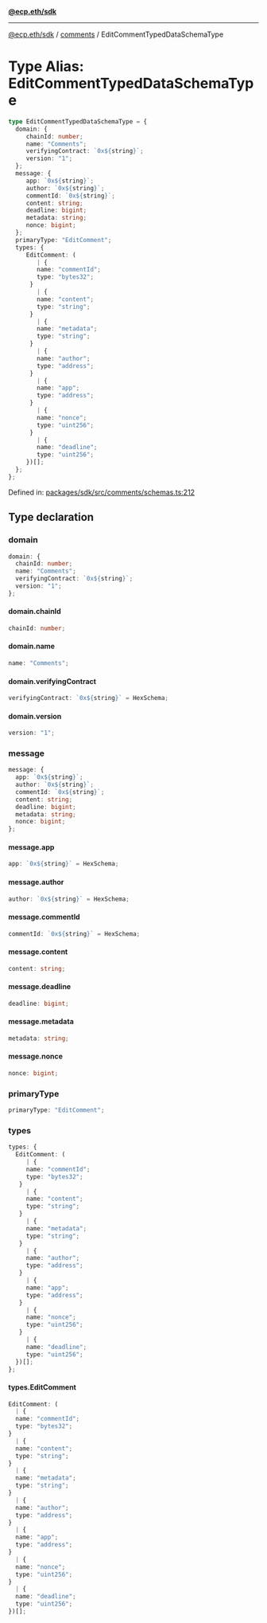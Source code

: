 [**@ecp.eth/sdk**](../../index.mdx)

***

[@ecp.eth/sdk](/sdk-reference/index.mdx) / [comments](/sdk-reference/comments/index.mdx) / EditCommentTypedDataSchemaType

# Type Alias: EditCommentTypedDataSchemaType

```ts
type EditCommentTypedDataSchemaType = {
  domain: {
     chainId: number;
     name: "Comments";
     verifyingContract: `0x${string}`;
     version: "1";
  };
  message: {
     app: `0x${string}`;
     author: `0x${string}`;
     commentId: `0x${string}`;
     content: string;
     deadline: bigint;
     metadata: string;
     nonce: bigint;
  };
  primaryType: "EditComment";
  types: {
     EditComment: (
        | {
        name: "commentId";
        type: "bytes32";
      }
        | {
        name: "content";
        type: "string";
      }
        | {
        name: "metadata";
        type: "string";
      }
        | {
        name: "author";
        type: "address";
      }
        | {
        name: "app";
        type: "address";
      }
        | {
        name: "nonce";
        type: "uint256";
      }
        | {
        name: "deadline";
        type: "uint256";
     })[];
  };
};
```

Defined in: [packages/sdk/src/comments/schemas.ts:212](https://github.com/ecp-eth/comments-monorepo/blob/main/packages/sdk/src/comments/schemas.ts#L212)

## Type declaration

### domain

```ts
domain: {
  chainId: number;
  name: "Comments";
  verifyingContract: `0x${string}`;
  version: "1";
};
```

#### domain.chainId

```ts
chainId: number;
```

#### domain.name

```ts
name: "Comments";
```

#### domain.verifyingContract

```ts
verifyingContract: `0x${string}` = HexSchema;
```

#### domain.version

```ts
version: "1";
```

### message

```ts
message: {
  app: `0x${string}`;
  author: `0x${string}`;
  commentId: `0x${string}`;
  content: string;
  deadline: bigint;
  metadata: string;
  nonce: bigint;
};
```

#### message.app

```ts
app: `0x${string}` = HexSchema;
```

#### message.author

```ts
author: `0x${string}` = HexSchema;
```

#### message.commentId

```ts
commentId: `0x${string}` = HexSchema;
```

#### message.content

```ts
content: string;
```

#### message.deadline

```ts
deadline: bigint;
```

#### message.metadata

```ts
metadata: string;
```

#### message.nonce

```ts
nonce: bigint;
```

### primaryType

```ts
primaryType: "EditComment";
```

### types

```ts
types: {
  EditComment: (
     | {
     name: "commentId";
     type: "bytes32";
   }
     | {
     name: "content";
     type: "string";
   }
     | {
     name: "metadata";
     type: "string";
   }
     | {
     name: "author";
     type: "address";
   }
     | {
     name: "app";
     type: "address";
   }
     | {
     name: "nonce";
     type: "uint256";
   }
     | {
     name: "deadline";
     type: "uint256";
  })[];
};
```

#### types.EditComment

```ts
EditComment: (
  | {
  name: "commentId";
  type: "bytes32";
}
  | {
  name: "content";
  type: "string";
}
  | {
  name: "metadata";
  type: "string";
}
  | {
  name: "author";
  type: "address";
}
  | {
  name: "app";
  type: "address";
}
  | {
  name: "nonce";
  type: "uint256";
}
  | {
  name: "deadline";
  type: "uint256";
})[];
```
